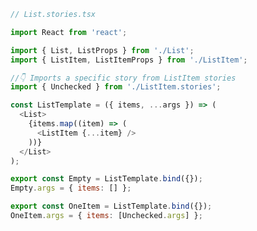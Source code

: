```js
// List.stories.tsx

import React from 'react';

import { List, ListProps } from './List';
import { ListItem, ListItemProps } from './ListItem';

//👇 Imports a specific story from ListItem stories
import { Unchecked } from './ListItem.stories';

const ListTemplate = ({ items, ...args }) => (
  <List>
    {items.map((item) => (
      <ListItem {...item} />
    ))}
  </List>
);

export const Empty = ListTemplate.bind({});
Empty.args = { items: [] };

export const OneItem = ListTemplate.bind({});
OneItem.args = { items: [Unchecked.args] };
```